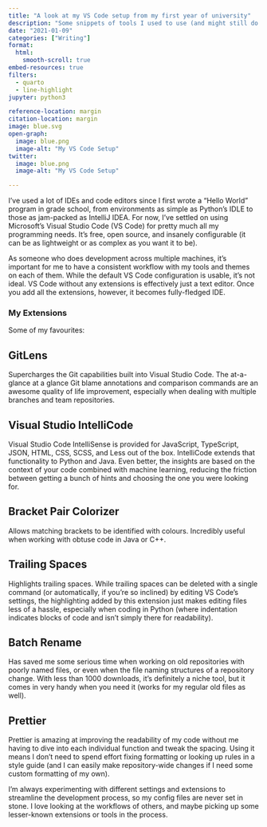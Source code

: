 ```yaml
---
title: "A look at my VS Code setup from my first year of university"
description: "Some snippets of tools I used to use (and might still do too)"
date: "2021-01-09"
categories: ["Writing"]
format:
  html:
    smooth-scroll: true
embed-resources: true
filters:
  - quarto
  - line-highlight
jupyter: python3

reference-location: margin
citation-location: margin
image: blue.svg
open-graph:
  image: blue.png
  image-alt: "My VS Code Setup"
twitter:
  image: blue.png
  image-alt: "My VS Code Setup"

---
```


I’ve used a lot of IDEs and code editors since I first wrote a “Hello World” program in grade school, from environments as simple as Python’s IDLE to those as jam-packed as IntelliJ IDEA. For now, I’ve settled on using Microsoft’s Visual Studio Code (VS Code) for pretty much all my programming needs. It’s free, open source, and insanely configurable (it can be as lightweight or as complex as you want it to be).

<!-- {{< video 0_vs_code_intro.mp4 >}} -->

As someone who does development across multiple machines, it's important for me to have a consistent workflow with my tools and themes on each of them. While the default VS Code configuration is usable, it's not ideal. VS Code without any extensions is effectively just a text editor. Once you add all the extensions, however, it becomes fully-fledged IDE.

### My Extensions
Some of my favourites:

## GitLens
Supercharges the Git capabilities built into Visual Studio Code. The at-a-glance at a glance Git blame annotations and comparison commands are an awesome quality of life improvement, especially when dealing with multiple branches and team repositories.

<!-- {{< video 1_gitlens.mp4 >}} -->

## Visual Studio IntelliCode
Visual Studio Code IntelliSense is provided for JavaScript, TypeScript, JSON, HTML, CSS, SCSS, and Less out of the box. IntelliCode extends that functionality to Python and Java. Even better, the insights are based on the context of your code combined with machine learning, reducing the friction between getting a bunch of hints and choosing the one you were looking for.

<!-- {{< video 2_intellicode.mp4 >}} -->

## Bracket Pair Colorizer
Allows matching brackets to be identified with colours. Incredibly useful when working with obtuse code in Java or C++.

<!-- {{< video 3_colorizer.mp4 >}} -->

## Trailing Spaces
Highlights trailing spaces. While trailing spaces can be deleted with a single command (or automatically, if you’re so inclined) by editing VS Code’s settings, the highlighting added by this extension just makes editing files less of a hassle, especially when coding in Python (where indentation indicates blocks of code and isn't simply there for readability).

<!-- {{< video 4_trailing_spaces.mp4 >}} -->

## Batch Rename
Has saved me some serious time when working on old repositories with poorly named files, or even when the file naming structures of a repository change. With less than 1000 downloads, it's definitely a niche tool, but it comes in very handy when you need it (works for my regular old files as well).

<!-- {{< video 5_batch_rename.mp4 >}} -->

## Prettier
Prettier is amazing at improving the readability of my code without me having to dive into each individual function and tweak the spacing. Using it means I don't need to spend effort fixing formatting or looking up rules in a style guide (and I can easily make repository-wide changes if I need some custom formatting of my own).

<!-- {{< video 6_prettier.mp4 >}} -->

I'm always experimenting with different settings and extensions to streamline the development process, so my config files are never set in stone. I love looking at the workflows of others, and maybe picking up some lesser-known extensions or tools in the process.